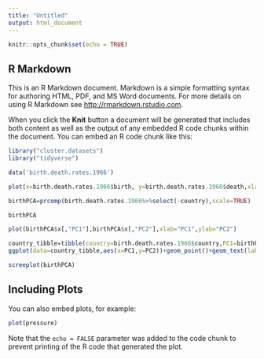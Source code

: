```yaml
---
title: "Untitled"
output: html_document
---
```


```r
knitr::opts_chunk$set(echo = TRUE)
```

## R Markdown

This is an R Markdown document. Markdown is a simple formatting syntax for authoring HTML, PDF, and MS Word documents. For more details on using R Markdown see <http://rmarkdown.rstudio.com>.

When you click the **Knit** button a document will be generated that includes both content as well as the output of any embedded R code chunks within the document. You can embed an R code chunk like this:

```r
library("cluster.datasets")
library("tidyverse")
```

```r
data('birth.death.rates.1966')
```

```r
plot(x=birth.death.rates.1966$birth, y=birth.death.rates.1966$death,xlab="birth",ylab="death")
```


```r
birthPCA=prcomp(birth.death.rates.1966%>%select(-country),scale=TRUE)
```

```r
birthPCA
```

```r
plot(birthPCA$x[,"PC1"],birthPCA$x[,"PC2"],xlab="PC1",ylab="PC2")
```

```r
country_tibble=tibble(country=birth.death.rates.1966$country,PC1=birthPCA$x[,"PC1"],PC2=birthPCA$x[,"PC2"])
ggplot(data=country_tibble,aes(x=PC1,y=PC2))+geom_point()+geom_text(label=country_tibble$country)
```




```r
screeplot(birthPCA)
```



## Including Plots

You can also embed plots, for example:

```r
plot(pressure)
```

Note that the `echo = FALSE` parameter was added to the code chunk to prevent printing of the R code that generated the plot.
